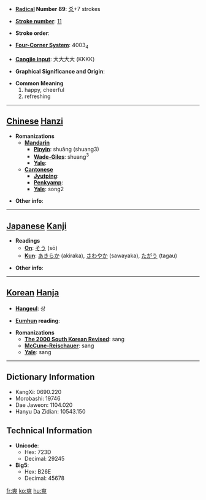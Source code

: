 * '''[[Wiktionary:Chinese radical index| Radical]] Number 89''': [[Wiktionary:Chinese radical index 爻|爻]]+7 strokes

* '''[[Wiktionary:Chinese total strokes index|Stroke number]]''': [[Wiktionary:Chinese total strokes index 11|11]]

* '''Stroke order''': 

* '''[[Wiktionary:Chinese four corner index|Four-Corner System]]''': 4003<sub>4</sub>

* '''[[Wiktionary:Chinese Cangjie index|Cangjie input]]''': 大大大大 (KKKK)

* '''Graphical Significance and Origin''': 

* '''Common Meaning'''
*#happy, cheerful
*# refreshing


----

== [[Chinese]] [[Hanzi]] ==

* '''Romanizations'''
** '''[[Mandarin]]'''
*** '''[[Pinyin]]''': shuǎng (shuang3)
*** '''[[Wade-Giles]]''': shuang<sup>3</sup>
*** '''[[Yale]]''': 
** '''[[Cantonese]]'''
*** '''[[Jyutping]]''':
*** '''[[Penkyamp]]''': 
*** '''[[Yale]]''': song2

* '''Other info''': 

----

== [[Japanese]] [[Kanji]] ==

* '''Readings'''
** '''[[On]]''': [[そう]] (sō)
** '''[[Kun]]''': [[あきらか]] (akiraka), [[さわやか]] (sawayaka), [[たがう]] (tagau)

* '''Other info''':  

----

== [[Korean]] [[Hanja]] ==

* '''[[Hangeul]]''': 상

* '''[[Eumhun]] reading''': 

* '''Romanizations'''
** '''[[The 2000 South Korean Revised Romanization|The 2000 South Korean Revised]]''': sang
** '''[[McCune-Reischauer]]''': sang
** '''[[Yale]]''': sang

----

== Dictionary Information ==

* KangXi: 0690.220
* Morobashi: 19746
* Dae Jaweon: 1104.020
* Hanyu Da Zidian: 10543.150

== Technical Information ==

* '''Unicode''':
** Hex: 723D
** Decimal: 29245
* '''Big5''':
** Hex: B26E
** Decimal: 45678

[[fr:爽]]
[[ko:爽]]
[[hu:爽]]